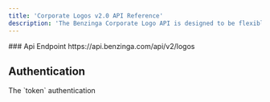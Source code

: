 ```yaml
---
title: 'Corporate Logos v2.0 API Reference'
description: 'The Benzinga Corporate Logo API is designed to be flexible with client sizing requirements. Custom filters can be applied to resize the logos and each logo returns a variety of identifiers like ISIN and CUSIP.'
---
```


<Info>
  ### Api Endpoint https://api.benzinga.com/api/v2/logos 
</Info>

## Authentication

<ParamField query="token" type="apiKey">
  The `token` authentication
</ParamField>
